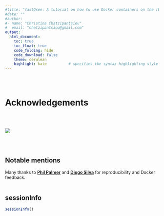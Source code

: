 ```yaml
---
#title: "fastQsee: A tutorial on how to use Docker containers on the [Deploit platform](https://lifebit.page.link/deploit) to quickly generate a plot-ful FastQC report"
#date: ""
#author:
#- name: "Christina Chatzipantsiou"
#  email: "chatzipantsiou@gmail.com"
output: 
  html_document:
    toc: true
    toc_float: true  
    code_folding: hide
    code_download: false
    theme: cerulean  
    highlight: kate          # specifies the syntax highlighting style
---
```

<br><br>

# Acknowledgements

<br><br>


<a href="https://deploit.lifebit.ai/public/jobs/5cdc431721c80900b206d1e9"><img src="http://johnmuschelli.com/jsm_2018/figure/reproc_definition.jpg" align="middle"></a>

<br><br>

## Notable mentions
Many thanks to <a href="https://lifebit.page.link/Phil_GitHub" target="_blank"><b>Phil Palmer</b></a> and <a href="https://lifebit.page.link/diogo_GitHub" target="_blank"><b>Diogo Silva</b></a> for reproducibility and Docker feedback.  <br><br>

## sessionInfo

```r
sessionInfo()
```


